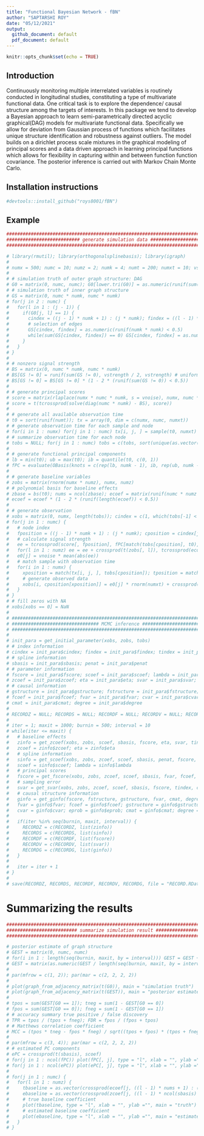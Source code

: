 ```yaml
---
title: "Functional Bayesian Network - fBN"
author: "SAPTARSHI ROY"
date: "05/12/2021"
output:
  github_document: default
  pdf_document: default
---
```


```r
knitr::opts_chunk$set(echo = TRUE)
```

## Introduction

Continuously monitoring multiple interrelated variables is routinely conducted in longitudinal studies, constituting a type of multivariate functional data. One critical task is to explore the dependence/ causal structure among the targets of interests. In this package we tend to develop a Bayesian approach to learn semi-parametrically directed acyclic graphical(DAG) models for multivariate functional data. Specifically we allow for deviation from Gaussian process of functions which facilitates unique structure identification and robustness against outliers. The model builds on a dirichlet process scale mixtures in the graphical modeling of principal scores and a data driven approach in learning principal functions which allows for flexibility in capturing within and between function function covariance. The posterior inference is carried out with Markov Chain Monte Carlo. 

## Installation instructions

```r
#devtools::install_github("roys8001/fBN")
```

## Example


```r
################################################################################
########################### generate simulation data ###########################
################################################################################

# library(rmutil); library(orthogonalsplinebasis); library(igraph)
# 
# numx = 500; numc = 10; numz = 2; numk = 4; numt = 200; numxt = 10; vstrength = 1; vnoise = 0.5
# 
# # simulation truth of outer graph structure: DAG
# G0 = matrix(0, numc, numc); G0[lower.tri(G0)] = as.numeric(runif(sum(lower.tri(G0))) < 2 / numc)
# # simulation truth of inner graph structure
# GS = matrix(0, numc * numk, numc * numk)
# for(j in 2 : numc) {
#   for(l in 1 : (j - 1)) {
#     if(G0[j, l] == 1) {
#       cindex = ((j - 1) * numk + 1) : (j * numk); findex = ((l - 1) * numk + 1) : (l * numk)
#       # selection of edges
#       GS[cindex, findex] = as.numeric(runif(numk * numk) < 0.5)
#       while(sum(GS[cindex, findex]) == 0) GS[cindex, findex] = as.numeric(runif(numk * numk) < 0.5)
#     }
#   }
# }
# 
# # nonzero signal strength
# BS = matrix(0, numc * numk, numc * numk)
# BS[GS != 0] = runif(sum(GS != 0), vstrength / 2, vstrength) # uniform
# BS[GS != 0] = BS[GS != 0] * (1 - 2 * (runif(sum(GS != 0)) < 0.5))
# 
# # generate principal scores
# score = matrix(rlaplace(numx * numc * numk, s = vnoise), numx, numc * numk)
# score = t(tcrossprod(solve(diag(numc * numk) - BS), score))
# 
# # generate all available observation time
# t0 = sort(runif(numt)); tx = array(0, dim = c(numx, numc, numxt))
# # generate observation time for each sample and node
# for(i in 1 : numx) for(j in 1 : numc) tx[i, j, ] = sample(t0, numxt)
# # summarize observation time for each node
# tobs = NULL; for(j in 1 : numc) tobs = c(tobs, sort(unique(as.vector(tx[, j, ]))))
# 
# # generate functional principal components
# lb = min(t0); ub = max(t0); ib = quantile(t0, c(0, 1))
# fPC = evaluate(OBasis(knots = c(rep(lb, numk - 1), ib, rep(ub, numk - 1)), order = numk), t0)
# 
# # generate baseline variables
# zobs = matrix(rnorm(numx * numz), numx, numz)
# # polynomial basis for baseline effects
# zbase = bs(t0); nums = ncol(zbase); ecoef = matrix(runif(numc * numz * nums, vstrength / 2, vstrength), numc, numz * nums)
# ecoef = ecoef * (1 - 2 * (runif(length(ecoef)) < 0.5))
# 
# # generate observation
# xobs = matrix(0, numx, length(tobs)); cindex = c(1, which(tobs[-1] < tobs[-length(tobs)]) + 1, length(tobs) + 1); e0 = rep(0, numc)
# for(j in 1 : numc) {
#   # node index
#   fposition = ((j - 1) * numk + 1) : (j * numk); cposition = cindex[j] : (cindex[j + 1] - 1)
#   # calculate signal strength
#   ee = tcrossprod(score[, fposition], fPC[match(tobs[cposition], t0), ])
#   for(l in 1 : numz) ee = ee + crossprod(t(zobs[, l]), tcrossprod(ecoef[j, ((l - 1) * nums + 1) : (l * nums)], zbase[match(tobs[cposition], t0), ]))
#   e0[j] = vnoise * mean(abs(ee))
#   # match sample with observation time
#   for(i in 1 : numx) {
#     xposition = match(tx[i, j, ], tobs[cposition]); tposition = match(tx[i, j, ], t0)
#     # generate observed data
#     xobs[i, cposition[xposition]] = e0[j] * rnorm(numxt) + crossprod(ecoef[j, ], kronecker(zobs[i, ], t(zbase[tposition, ]))) + tcrossprod(score[i, fposition], fPC[tposition, ])
#   }
# }
# # fill zeros with NA
# xobs[xobs == 0] = NaN
# 
# ################################################################################
# ################################ MCMC inference ################################
# ################################################################################
# 
# init_para = get_initial_parameter(xobs, zobs, tobs)
# # index information
# cindex = init_para$cindex; findex = init_para$findex; tindex = init_para$tindex
# # spline information
# sbasis = init_para$sbasis; penat = init_para$penat
# # parameter information
# fscore = init_para$fscore; scoef = init_para$scoef; lambda = init_para$lambda
# zcoef = init_para$zcoef; eta = init_para$eta; svar = init_para$svar; numk = init_para$numk
# # causal information
# gstructure = init_para$gstructure; fstructure = init_para$fstructure; mass = init_para$mass
# fcoef = init_para$fcoef; fvar = init_para$fvar; cvar = init_para$cvar; eprob = init_para$eprob
# cmat = init_para$cmat; degree = init_para$degree
# 
# RECORDZ = NULL; RECORDS = NULL; RECORDF = NULL; RECORDV = NULL; RECORDG = NULL
# 
# iter = 1; maxit = 1000; burnin = 500; interval = 10
# while(iter <= maxit) {
#   # baseline effects
#   zinfo = get_zcoef(xobs, zobs, scoef, sbasis, fscore, eta, svar, tindex, cindex, findex)
#   zcoef = zinfo$zcoef; eta = zinfo$eta
#   # spline information
#   sinfo = get_scoef(xobs, zobs, zcoef, scoef, sbasis, penat, fscore, svar, lambda, tindex, cindex, findex)
#   scoef = sinfo$scoef; lambda = sinfo$lambda
#   # principal scores
#   fscore = get_fscore(xobs, zobs, zcoef, scoef, sbasis, fvar, fcoef, svar, tindex, cindex, findex)
#   # sampling error
#   svar = get_svar(xobs, zobs, zcoef, scoef, sbasis, fscore, tindex, cindex, findex)
#   # causal structure information
#   ginfo = get_ginfo(fscore, fstructure, gstructure, fvar, cmat, degree, mass, findex, cvar, eprob)
#   fvar = ginfo$fvar; fcoef = ginfo$fcoef; gstructure = ginfo$gstructure; fstructure = ginfo$fstructure
#   cvar = ginfo$cvar; eprob = ginfo$eprob; cmat = ginfo$cmat; degree = ginfo$degree; mass = ginfo$mass
#   
#   if(iter %in% seq(burnin, maxit, interval)) {
#     RECORDZ = c(RECORDZ, list(zinfo))
#     RECORDS = c(RECORDS, list(sinfo))
#     RECORDF = c(RECORDF, list(fscore))
#     RECORDV = c(RECORDV, list(svar))
#     RECORDG = c(RECORDG, list(ginfo))
#   }
#   
#   iter = iter + 1
# }
# 
# save(RECORDZ, RECORDS, RECORDF, RECORDV, RECORDG, file = "RECORD.RData")


```

# Summarizing the results

```r
################################################################################
########################## summarize simulation result #########################
################################################################################

# posterior estimate of graph structure
# GEST = matrix(0, numc, numc)
# for(i in 1 : length(seq(burnin, maxit, by = interval))) GEST = GEST + RECORDG[[i]]$gstructure
# GEST = matrix(as.numeric(GEST / length(seq(burnin, maxit, by = interval)) > 0.5), ncol = numc)
# 
# par(mfrow = c(1, 2)); par(mar = c(2, 2, 2, 2))
# 
# plot(graph_from_adjacency_matrix(t(G0)), main = "simulation truth")
# plot(graph_from_adjacency_matrix(t(GEST)), main = "posterior estimate")
# 
# tpos = sum(GEST[G0 == 1]); tneg = sum(1 - GEST[G0 == 0])
# fpos = sum(GEST[G0 == 0]); fneg = sum(1 - GEST[G0 == 1])
# # accuracy summary true positive / false discovery
# TPR = tpos / (tpos + fneg); FDR = fpos / (fpos + tpos)
# # Matthews correlation coefficient
# MCC = (tpos * tneg - fpos * fneg) / sqrt((tpos + fpos) * (tpos + fneg) * (tneg + fpos) * (tneg + fneg))
# 
# par(mfrow = c(3, 4)); par(mar = c(2, 2, 2, 2))
# # estimated PC components
# ePC = crossprod(t(sbasis), scoef)
# for(j in 1 : ncol(fPC)) plot(fPC[, j], type = "l", xlab = "", ylab ="", main = "fPC")
# for(j in 1 : ncol(ePC)) plot(ePC[, j], type = "l", xlab = "", ylab ="", main = "ePC")
# 
# for(j in 1 : numc) {
#   for(l in 1 : numz) {
#     tbaseline = as.vector(crossprod(ecoef[j, ((l - 1) * nums + 1) : (l * nums)], t(zbase)))
#     ebaseline = as.vector(crossprod(zcoef[j, ((l - 1) * ncol(sbasis) + 1) : (l * ncol(sbasis))], t(sbasis)))
#     # true baseline coefficient
#     plot(tbaseline, type = "l", xlab = "", ylab ="", main = "truth")
#     # estimated baseline coefficient
#     plot(ebaseline, type = "l", xlab = "", ylab ="", main = "estimate")
#   }
# }


```
